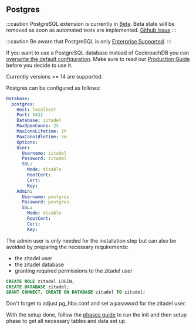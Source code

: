 ## Postgres

:::caution
PostgreSQL extension is currently in [Beta](/docs/support/general#beta).
Beta state will be removed as soon as automated tests are implemented. [Github Issue](https://github.com/zitadel/zitadel/issues/5741)
:::

:::caution
Be aware that PostgreSQL is only [Enterprise Supported](/docs/support/general#partially-supported).
:::

If you want to use a PostgreSQL database instead of CockroachDB you can [overwrite the default configuration](../configure/configure.mdx).
Make sure to read our [Production Guide](./self-hosting/manage/production#prefer-cockroachdb) before you decide to use it.

Currently versions >= 14 are supported.

Postgres can be configured as follows:
```yaml
Database:
  postgres:
    Host: localhost
    Port: 5432
    Database: zitadel
    MaxOpenConns: 25
    MaxConnLifetime: 1h
    MaxConnIdleTime: 5m
    Options:
    User:
      Username: zitadel
      Password: zitadel
      SSL:
        Mode: disable
        RootCert:
        Cert:
        Key:
    Admin:
      Username: postgres
      Password: postgres
      SSL:
        Mode: disable
        RootCert:
        Cert:
        Key:
```

The admin user is only needed for the installation step but can also be avoided
by preparing the necessary requirements:

* the zitadel user
* the zitadel database
* granting required permissions to the zitadel user

```sql
CREATE ROLE zitadel LOGIN;
CREATE DATABASE zitadel;
GRANT CONNECT, CREATE ON DATABASE zitadel TO zitadel;
```

Don't forget to adjust pg_hba.conf and set a password for the zitadel user.

With the setup done, follow the [phases guide](/docs/self-hosting/manage/updating_scaling#separating-init-and-setup-from-the-runtime)
to run the init and then setup phase to get all necessary tables and data set up.
